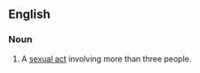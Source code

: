 ==English==

===Noun===
{{en-noun}}

# {{rare|slang}} A [[sexual act]] involving more than three people.